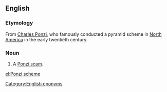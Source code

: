 ==English==
{{wikipedia|Ponzi scheme}}

===Etymology===
From [[w:Charles Ponzi|Charles Ponzi]], who famously conducted a pyramid scheme in [[North America]] in the early twentieth century.

===Noun===
{{en-noun}}

# A [[Ponzi scam]].
<!--Any pyramid scheme, or a particular kind? They are virtually synonymous it seems-->
<!--Is Ponzi capitalised? 98/ first 100 raw b.g.c. hits are for capitalized Ponzi.-->

[[Category:English eponyms]]

[[el:Ponzi scheme]]